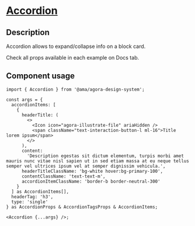 
<Meta title="Components/Accordion/Accordion Docs" />

<h1 className="mb-32 text-headings-lg-strong">
  <u>Accordion</u>
</h1>

<h2 className="text-headings-l-strong mb-8">Description </h2>
<p className="fs-16">Accordion allows to expand/collapse info on a block card.</p>
<p className="fs-16">Check all props available in each example on Docs tab.</p>

<h2 className="text-headings-l-strong my-8">Component usage</h2>

```tsx
import { Accordion } from '@ama/agora-design-system';

const args = {
  accordionItems: [
    {
      headerTitle: (
        <>
          <Icon icon="agora-illustrate-file" ariaHidden />
          <span className="text-interaction-button-l ml-16">Title lorem ipsum</span>
        </>
      ),
      content:
        'Description egestas sit dictum elementum, turpis morbi amet mauris nunc vitae nisl sapien ut in sed etiam massa at eu neque tellus semper vel ultrices ipsum vel at semper dignissim vehicula.',
      headerTitleClassName: 'bg-white hover:bg-primary-100',
      contentClassName: 'text-text-m',
      accordionItemClassName: 'border-b border-neutral-300'
    }
  ] as AccordionItems[],
  headerTag: 'h3',
  type: 'single'
} as AccordionProps & AccordionTagsProps & AccordionItems;

<Accordion {...args} />;
```
